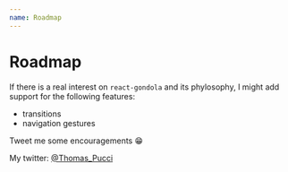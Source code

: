 ```yaml
---
name: Roadmap
---
```


# Roadmap

If there is a real interest on `react-gondola` and its phylosophy, I might add support for the following features:

- transitions
- navigation gestures

Tweet me some encouragements 😁

My twitter: [@Thomas_Pucci](https://twitter.com/Thomas_Pucci)
